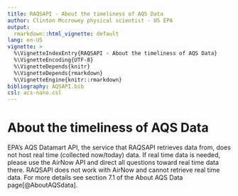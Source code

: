 ```yaml
---
title: RAQSAPI - About the timeliness of AQS Data
author: Clinton Mccrowey physical scientist - US EPA
output:
  rmarkdown::html_vignette: default
lang: en-US
vignette: >
  %\VignetteIndexEntry{RAQSAPI - About the timeliness of AQS Data}
  %\VignetteEncoding{UTF-8}
  %\VignetteDepends{knitr}
  %\VignetteDepends{rmarkdown}
  %\VignetteEngine{knitr::rmarkdown}
bibliography: AQSAPI.bib
csl: acs-nano.csl
---
```


# About the timeliness of AQS Data

EPA's AQS Datamart API, the service that RAQSAPI retrieves data from, does not
host real time (collected now/today) data. If real time data is needed, please
use the AirNow API and direct all questions toward real time data there. RAQSAPI
does not work with AirNow and cannot retrieve real time data. For more details
see section 7.1 of the About AQS Data page[@AboutAQSdata].
